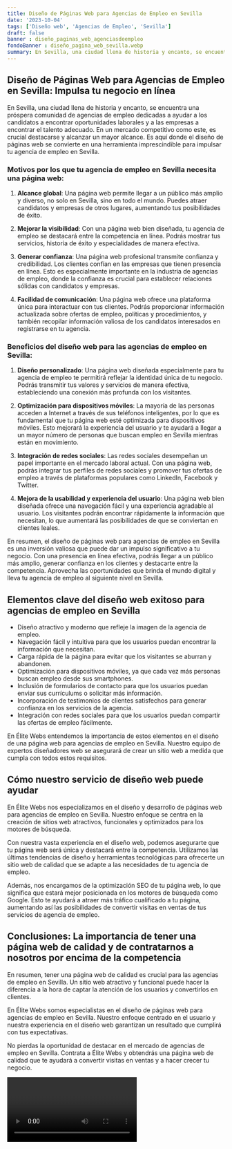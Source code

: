 ```yaml
---
title: Diseño de Páginas Web para Agencias de Empleo en Sevilla
date: '2023-10-04'
tags: ['Diseño web', 'Agencias de Empleo', 'Sevilla']
draft: false
banner : diseño_paginas_web_agenciasdeempleo
fondoBanner : diseño_pagina_web_sevilla.webp
summary: En Sevilla, una ciudad llena de historia y encanto, se encuentra una próspera comunidad de agencias de empleo dedicadas a ayudar a los candidatos a encontrar oportunidades laborales y a las empresas a encontrar el talento adecuado. En un mercado competitivo como este, es crucial destacarse y alcanzar un mayor alcance. Es aquí donde el diseño de páginas web se convierte en una herramienta imprescindible para impulsar tu agencia de empleo en Sevilla.
---
```


## Diseño de Páginas Web para Agencias de Empleo en Sevilla: Impulsa tu negocio en línea

En Sevilla, una ciudad llena de historia y encanto, se encuentra una próspera comunidad de agencias de empleo dedicadas a ayudar a los candidatos a encontrar oportunidades laborales y a las empresas a encontrar el talento adecuado. En un mercado competitivo como este, es crucial destacarse y alcanzar un mayor alcance. Es aquí donde el diseño de páginas web se convierte en una herramienta imprescindible para impulsar tu agencia de empleo en Sevilla.

### Motivos por los que tu agencia de empleo en Sevilla necesita una página web:

1. **Alcance global**: Una página web permite llegar a un público más amplio y diverso, no solo en Sevilla, sino en todo el mundo. Puedes atraer candidatos y empresas de otros lugares, aumentando tus posibilidades de éxito.

2. **Mejorar la visibilidad**: Con una página web bien diseñada, tu agencia de empleo se destacará entre la competencia en línea. Podrás mostrar tus servicios, historia de éxito y especialidades de manera efectiva.

3. **Generar confianza**: Una página web profesional transmite confianza y credibilidad. Los clientes confían en las empresas que tienen presencia en línea. Esto es especialmente importante en la industria de agencias de empleo, donde la confianza es crucial para establecer relaciones sólidas con candidatos y empresas.

4. **Facilidad de comunicación**: Una página web ofrece una plataforma única para interactuar con tus clientes. Podrás proporcionar información actualizada sobre ofertas de empleo, políticas y procedimientos, y también recopilar información valiosa de los candidatos interesados ​​en registrarse en tu agencia.

### Beneficios del diseño web para las agencias de empleo en Sevilla:

1. **Diseño personalizado**: Una página web diseñada especialmente para tu agencia de empleo te permitirá reflejar la identidad única de tu negocio. Podrás transmitir tus valores y servicios de manera efectiva, estableciendo una conexión más profunda con los visitantes.

2. **Optimización para dispositivos móviles**: La mayoría de las personas acceden a Internet a través de sus teléfonos inteligentes, por lo que es fundamental que tu página web esté optimizada para dispositivos móviles. Esto mejorará la experiencia del usuario y te ayudará a llegar a un mayor número de personas que buscan empleo en Sevilla mientras están en movimiento.

3. **Integración de redes sociales**: Las redes sociales desempeñan un papel importante en el mercado laboral actual. Con una página web, podrás integrar tus perfiles de redes sociales y promover tus ofertas de empleo a través de plataformas populares como LinkedIn, Facebook y Twitter.

4. **Mejora de la usabilidad y experiencia del usuario**: Una página web bien diseñada ofrece una navegación fácil y una experiencia agradable al usuario. Los visitantes podrán encontrar rápidamente la información que necesitan, lo que aumentará las posibilidades de que se conviertan en clientes leales.

En resumen, el diseño de páginas web para agencias de empleo en Sevilla es una inversión valiosa que puede dar un impulso significativo a tu negocio. Con una presencia en línea efectiva, podrás llegar a un público más amplio, generar confianza en los clientes y destacarte entre la competencia. Aprovecha las oportunidades que brinda el mundo digital y lleva tu agencia de empleo al siguiente nivel en Sevilla.

<GifSeo />

<Cta />

## Elementos clave del diseño web exitoso para agencias de empleo en Sevilla

- Diseño atractivo y moderno que refleje la imagen de la agencia de empleo.
- Navegación fácil y intuitiva para que los usuarios puedan encontrar la información que necesitan.
- Carga rápida de la página para evitar que los visitantes se aburran y abandonen.
- Optimización para dispositivos móviles, ya que cada vez más personas buscan empleo desde sus smartphones.
- Inclusión de formularios de contacto para que los usuarios puedan enviar sus currículums o solicitar más información.
- Incorporación de testimonios de clientes satisfechos para generar confianza en los servicios de la agencia.
- Integración con redes sociales para que los usuarios puedan compartir las ofertas de empleo fácilmente.

En Élite Webs entendemos la importancia de estos elementos en el diseño de una página web para agencias de empleo en Sevilla. Nuestro equipo de expertos diseñadores web se asegurará de crear un sitio web a medida que cumpla con todos estos requisitos.

## Cómo nuestro servicio de diseño web puede ayudar

En Élite Webs nos especializamos en el diseño y desarrollo de páginas web para agencias de empleo en Sevilla. Nuestro enfoque se centra en la creación de sitios web atractivos, funcionales y optimizados para los motores de búsqueda. 

Con nuestra vasta experiencia en el diseño web, podemos asegurarte que tu página web será única y destacará entre la competencia. Utilizamos las últimas tendencias de diseño y herramientas tecnológicas para ofrecerte un sitio web de calidad que se adapte a las necesidades de tu agencia de empleo.

Además, nos encargamos de la optimización SEO de tu página web, lo que significa que estará mejor posicionada en los motores de búsqueda como Google. Esto te ayudará a atraer más tráfico cualificado a tu página, aumentando así las posibilidades de convertir visitas en ventas de tus servicios de agencia de empleo.

## Conclusiones: La importancia de tener una página web de calidad y de contratarnos a nosotros por encima de la competencia

En resumen, tener una página web de calidad es crucial para las agencias de empleo en Sevilla. Un sitio web atractivo y funcional puede hacer la diferencia a la hora de captar la atención de los usuarios y convertirlos en clientes.

En Élite Webs somos especialistas en el diseño de páginas web para agencias de empleo en Sevilla. Nuestro enfoque centrado en el usuario y nuestra experiencia en el diseño web garantizan un resultado que cumplirá con tus expectativas.

No pierdas la oportunidad de destacar en el mercado de agencias de empleo en Sevilla. Contrata a Élite Webs y obtendrás una página web de calidad que te ayudará a convertir visitas en ventas y a hacer crecer tu negocio.

<Video />

<CtaBot job='Agencias de Empleo' city='Sevilla'/>

<Gmaps query='Sevilla+españa+maps' />